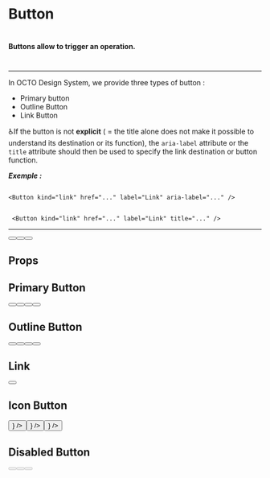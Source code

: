 <!-- // import React from 'react';
// import { action } from '@storybook/addon-actions';
// import { withA11y } from '@storybook/addon-a11y';
// import { withKnobs, text, boolean, number } from '@storybook/addon-knobs';
// import './button.scss'; -->




<Meta title="🧬Molecules|Button" />

# Button

#

#

#### Buttons allow to trigger an operation.

#

---

In OCTO Design System, we provide three types of button :

- Primary button
- Outline Button
- Link Button

♿️If the button is not **explicit** ( = the title alone does not make it possible to understand its destination or its function), the `aria-label` attribute or the `title` attribute should then be used to specify the link destination or button function.

**_Exemple :_**

```

<Button kind="link" href="..." label="Link" aria-label="..." />
```

```

 <Button kind="link" href="..." label="Link" title="..." />

```

---

<Preview>
  <Story name="All Buttons">
    <div>
      <Button className="btn" kind="primary" label="Primary" />
      <Button className="btn" kind="primary_outline" label="Outline" />
      <Button className="btn" kind="link" href="https://octo.com" label="Link" />
    </div>
  </Story>
</Preview>

## Props

<Props of={Button} />

## Primary Button

<Preview>
  <Story name="Primary Button">
    <div>
      <Button className="btn" kind="primary" label="Primary" />
      <Button className="btn" kind="secondary" label="Primary" />
      <Button className="btn" kind="tertiary" label="Primary" />
      <Button className="btn" kind="quaternary" label="Primary" />
    </div>
  </Story>
</Preview>

## Outline Button

<Preview>
  <Story name="Outline Button">
    <div>
      <Button className="btn" kind="primary_outline" label="Outline" />
      <Button className="btn" kind="secondary_outline" label="Outline" />
      <Button className="btn" kind="tertiary_outline" label="Outline" />
      <Button className="btn" kind="quaternary_outline" label="Outline" />
    </div>
  </Story>
</Preview>

## Link

<Preview>
  <Story name="Link Button">
    <div>
      <Button kind="link" href="https://octo.com" label="Link" />
    </div>
  </Story>
</Preview>

## Icon Button

<Preview>
  <Story name="Icon Button">
    <div>
      <Button
        className="btn"
        kind="primary"
        label="Primary"
        iconPosition={'left' && <ThereIsABetterWay width={100} height={100} color="primaryDark" />}
      />
      <Button
        className="btn"
        kind="primary_outline"
        label="Outline"
        iconPosition={'left' && <ThereIsABetterWay width={100} height={100} color="primaryDark" />}
      />
      <Button
        kind="link"
        href="https://octo.com"
        label="Link"
        iconPosition={'left' && <ThereIsABetterWay width={100} height={100} color="primaryDark" />}
      />
    </div>
  </Story>
</Preview>

## Disabled Button

<Preview>
  <Story name="Disabled Button">
    <div>
      <Button className="btn" kind="primary" label="Primary" disabled />
      <Button className="btn" kind="primary_outline" label="Outline" disabled />
      <Button kind="link" href="https://octo.com" label="Link" disabled />
    </div>
  </Story>
</Preview>
